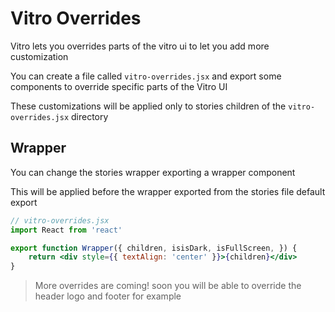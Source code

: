 # Vitro Overrides

Vitro lets you overrides parts of the vitro ui to let you add more customization

You can create a file called `vitro-overrides.jsx` and export some components to override specific parts of the Vitro UI

These customizations will be applied only to stories children of the `vitro-overrides.jsx` directory

## Wrapper

You can change the stories wrapper exporting a wrapper component

This will be applied before the wrapper exported from the stories file default export

```jsx
// vitro-overrides.jsx
import React from 'react'

export function Wrapper({ children, isisDark, isFullScreen, }) {
    return <div style={{ textAlign: 'center' }}>{children}</div>
}
```

> More overrides are coming! soon you will be able to override the header logo and footer for example

<!-- TODO add logo override -->
